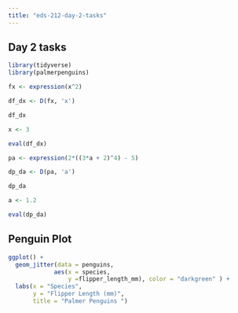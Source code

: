 ```yaml
---
title: "eds-212-day-2-tasks"
---
```


## Day 2 tasks

```r
library(tidyverse)
library(palmerpenguins)
```

```r
fx <- expression(x^2)

df_dx <- D(fx, 'x')

df_dx

x <- 3

eval(df_dx)
```

```r
pa <- expression(2*((3*a + 2)^4) - 5)

dp_da <- D(pa, 'a')

dp_da

a <- 1.2

eval(dp_da)
```

## Penguin Plot

```r
ggplot() + 
  geom_jitter(data = penguins, 
             aes(x = species, 
                 y =flipper_length_mm), color = "darkgreen" ) +
  labs(x = "Species", 
       y = "Flipper Length (mm)", 
       title = "Palmer Penguins ")
```
